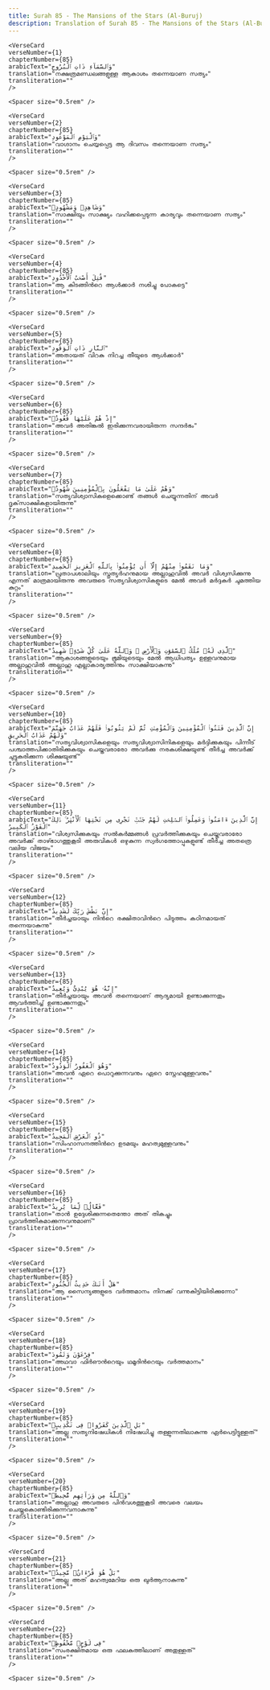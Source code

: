 ```yaml
---
title: Surah 85 - The Mansions of the Stars (Al-Buruj)  
description: Translation of Surah 85 - The Mansions of the Stars (Al-Buruj) in Malayalam
---
```







    <VerseCard 
    verseNumber={1}
    chapterNumber={85}
    arabicText="وَٱلسَّمَآءِ ذَاتِ ٱلْبُرُوجِ"
    translation="നക്ഷത്രമണ്ഡലങ്ങളുള്ള ആകാശം തന്നെയാണ സത്യം"
    transliteration=""
    />

    <Spacer size="0.5rem" />
                
    <VerseCard 
    verseNumber={2}
    chapterNumber={85}
    arabicText="وَٱلْيَوْمِ ٱلْمَوْعُودِ"
    translation="വാഗ്ദാനം ചെയ്യപ്പെട്ട ആ ദിവസം തന്നെയാണ സത്യം"
    transliteration=""
    />

    <Spacer size="0.5rem" />
                
    <VerseCard 
    verseNumber={3}
    chapterNumber={85}
    arabicText="وَشَاهِدٍۢ وَمَشْهُودٍۢ"
    translation="സാക്ഷിയും സാക്ഷ്യം വഹിക്കപ്പെടുന്ന കാര്യവും തന്നെയാണ സത്യം"
    transliteration=""
    />

    <Spacer size="0.5rem" />
                
    <VerseCard 
    verseNumber={4}
    chapterNumber={85}
    arabicText="قُتِلَ أَصْحَٰبُ ٱلْأُخْدُودِ"
    translation="ആ കിടങ്ങിന്‍റെ ആള്‍ക്കാര്‍ നശിച്ചു പോകട്ടെ"
    transliteration=""
    />

    <Spacer size="0.5rem" />
                
    <VerseCard 
    verseNumber={5}
    chapterNumber={85}
    arabicText="ٱلنَّارِ ذَاتِ ٱلْوَقُودِ"
    translation="അതായത്‌ വിറകു നിറച്ച തീയുടെ ആള്‍ക്കാര്‍"
    transliteration=""
    />

    <Spacer size="0.5rem" />
                
    <VerseCard 
    verseNumber={6}
    chapterNumber={85}
    arabicText="إِذْ هُمْ عَلَيْهَا قُعُودٌۭ"
    translation="അവര്‍ അതിങ്കല്‍ ഇരിക്കുന്നവരായിരുന്ന സന്ദര്‍ഭം"
    transliteration=""
    />

    <Spacer size="0.5rem" />
                
    <VerseCard 
    verseNumber={7}
    chapterNumber={85}
    arabicText="وَهُمْ عَلَىٰ مَا يَفْعَلُونَ بِٱلْمُؤْمِنِينَ شُهُودٌۭ"
    translation="സത്യവിശ്വാസികളെക്കൊണ്ട്‌ തങ്ങള്‍ ചെയ്യുന്നതിന്‌ അവര്‍ ദൃക്‌സാക്ഷികളായിരുന്നു"
    transliteration=""
    />

    <Spacer size="0.5rem" />
                
    <VerseCard 
    verseNumber={8}
    chapterNumber={85}
    arabicText="وَمَا نَقَمُوا۟ مِنْهُمْ إِلَّآ أَن يُؤْمِنُوا۟ بِٱللَّهِ ٱلْعَزِيزِ ٱلْحَمِيدِ"
    translation="പ്രതാപശാലിയും സ്തുത്യര്‍ഹനുമായ അല്ലാഹുവില്‍ അവര്‍ വിശ്വസിക്കുന്നു എന്നത്‌ മാത്രമായിരുന്നു അവരുടെ സത്യവിശ്വാസികളുടെ മേല്‍ അവര്‍ മര്‍ദ്ദകര്‍ ചുമത്തിയ കുറ്റം"
    transliteration=""
    />

    <Spacer size="0.5rem" />
                
    <VerseCard 
    verseNumber={9}
    chapterNumber={85}
    arabicText="ٱلَّذِى لَهُۥ مُلْكُ ٱلسَّمَٰوَٰتِ وَٱلْأَرْضِ ۚ وَٱللَّهُ عَلَىٰ كُلِّ شَىْءٍۢ شَهِيدٌ"
    translation="ആകാശങ്ങളുടെയും ഭൂമിയുടെയും മേല്‍ ആധിപത്യം ഉള്ളവനുമായ അല്ലാഹുവില്‍ അല്ലാഹു എല്ലാകാര്യത്തിനും സാക്ഷിയാകുന്നു"
    transliteration=""
    />

    <Spacer size="0.5rem" />
                
    <VerseCard 
    verseNumber={10}
    chapterNumber={85}
    arabicText="إِنَّ ٱلَّذِينَ فَتَنُوا۟ ٱلْمُؤْمِنِينَ وَٱلْمُؤْمِنَٰتِ ثُمَّ لَمْ يَتُوبُوا۟ فَلَهُمْ عَذَابُ جَهَنَّمَ وَلَهُمْ عَذَابُ ٱلْحَرِيقِ"
    translation="സത്യവിശ്വാസികളെയും സത്യവിശ്വാസിനികളെയും മര്‍ദ്ദിക്കുകയും പിന്നീട്‌ പശ്ചാത്തപിക്കാതിരിക്കുകയും ചെയ്തവരാരോ അവര്‍ക്കു നരകശിക്ഷയുണ്ട്‌ തീര്‍ച്ച അവര്‍ക്ക്‌ ചുട്ടുകരിക്കുന്ന ശിക്ഷയുണ്ട്‌"
    transliteration=""
    />

    <Spacer size="0.5rem" />
                
    <VerseCard 
    verseNumber={11}
    chapterNumber={85}
    arabicText="إِنَّ ٱلَّذِينَ ءَامَنُوا۟ وَعَمِلُوا۟ ٱلصَّٰلِحَٰتِ لَهُمْ جَنَّٰتٌۭ تَجْرِى مِن تَحْتِهَا ٱلْأَنْهَٰرُ ۚ ذَٰلِكَ ٱلْفَوْزُ ٱلْكَبِيرُ"
    translation="വിശ്വസിക്കുകയും സല്‍കര്‍മ്മങ്ങള്‍ പ്രവര്‍ത്തിക്കുകയും ചെയ്തവരാരോ അവര്‍ക്ക്‌ താഴ്ഭാഗത്തുകൂടി അരുവികള്‍ ഒഴുകുന്ന സ്വര്‍ഗത്തോപ്പുകളുണ്ട്‌ തീര്‍ച്ച അതത്രെ വലിയ വിജയം"
    transliteration=""
    />

    <Spacer size="0.5rem" />
                
    <VerseCard 
    verseNumber={12}
    chapterNumber={85}
    arabicText="إِنَّ بَطْشَ رَبِّكَ لَشَدِيدٌ"
    translation="തീര്‍ച്ചയായും നിന്‍റെ രക്ഷിതാവിന്‍റെ പിടുത്തം കഠിനമായത്‌ തന്നെയാകുന്നു"
    transliteration=""
    />

    <Spacer size="0.5rem" />
                
    <VerseCard 
    verseNumber={13}
    chapterNumber={85}
    arabicText="إِنَّهُۥ هُوَ يُبْدِئُ وَيُعِيدُ"
    translation="തീര്‍ച്ചയായും അവന്‍ തന്നെയാണ്‌ ആദ്യമായി ഉണ്ടാക്കുന്നതും ആവര്‍ത്തിച്ച്‌ ഉണ്ടാക്കുന്നതും"
    transliteration=""
    />

    <Spacer size="0.5rem" />
                
    <VerseCard 
    verseNumber={14}
    chapterNumber={85}
    arabicText="وَهُوَ ٱلْغَفُورُ ٱلْوَدُودُ"
    translation="അവന്‍ ഏറെ പൊറുക്കുന്നവനും ഏറെ സ്നേഹമുള്ളവനും"
    transliteration=""
    />

    <Spacer size="0.5rem" />
                
    <VerseCard 
    verseNumber={15}
    chapterNumber={85}
    arabicText="ذُو ٱلْعَرْشِ ٱلْمَجِيدُ"
    translation="സിംഹാസനത്തിന്‍റെ ഉടമയും മഹത്വമുള്ളവനും"
    transliteration=""
    />

    <Spacer size="0.5rem" />
                
    <VerseCard 
    verseNumber={16}
    chapterNumber={85}
    arabicText="فَعَّالٌۭ لِّمَا يُرِيدُ"
    translation="താന്‍ ഉദ്ദേശിക്കുന്നതെന്തോ അത്‌ തികച്ചും പ്രാവര്‍ത്തികമാക്കുന്നവനുമാണ്‌"
    transliteration=""
    />

    <Spacer size="0.5rem" />
                
    <VerseCard 
    verseNumber={17}
    chapterNumber={85}
    arabicText="هَلْ أَتَىٰكَ حَدِيثُ ٱلْجُنُودِ"
    translation="ആ സൈന്യങ്ങളുടെ വര്‍ത്തമാനം നിനക്ക്‌ വന്നുകിട്ടിയിരിക്കുന്നോ"
    transliteration=""
    />

    <Spacer size="0.5rem" />
                
    <VerseCard 
    verseNumber={18}
    chapterNumber={85}
    arabicText="فِرْعَوْنَ وَثَمُودَ"
    translation="അഥവാ ഫിര്‍ഔന്‍റെയും ഥമൂദിന്‍റെയും വര്‍ത്തമാനം"
    transliteration=""
    />

    <Spacer size="0.5rem" />
                
    <VerseCard 
    verseNumber={19}
    chapterNumber={85}
    arabicText="بَلِ ٱلَّذِينَ كَفَرُوا۟ فِى تَكْذِيبٍۢ"
    translation="അല്ല സത്യനിഷേധികള്‍ നിഷേധിച്ചു തള്ളുന്നതിലാകുന്നു ഏര്‍പെട്ടിട്ടുള്ളത്‌"
    transliteration=""
    />

    <Spacer size="0.5rem" />
                
    <VerseCard 
    verseNumber={20}
    chapterNumber={85}
    arabicText="وَٱللَّهُ مِن وَرَآئِهِم مُّحِيطٌۢ"
    translation="അല്ലാഹു അവരുടെ പിന്‍വശത്തുകൂടി അവരെ വലയം ചെയ്തുകൊണ്ടിരിക്കുന്നവനാകുന്നു"
    transliteration=""
    />

    <Spacer size="0.5rem" />
                
    <VerseCard 
    verseNumber={21}
    chapterNumber={85}
    arabicText="بَلْ هُوَ قُرْءَانٌۭ مَّجِيدٌۭ"
    translation="അല്ല അത്‌ മഹത്വമേറിയ ഒരു ഖുര്‍ആനാകുന്നു"
    transliteration=""
    />

    <Spacer size="0.5rem" />
                
    <VerseCard 
    verseNumber={22}
    chapterNumber={85}
    arabicText="فِى لَوْحٍۢ مَّحْفُوظٍۭ"
    translation="സംരക്ഷിതമായ ഒരു ഫലകത്തിലാണ്‌ അതുള്ളത്‌"
    transliteration=""
    />

    <Spacer size="0.5rem" />
                